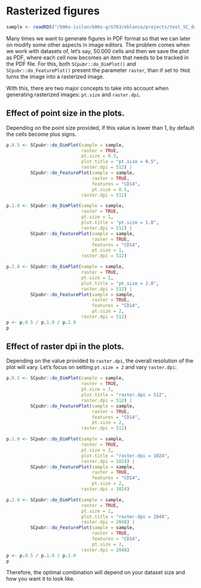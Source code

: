 # Rasterized figures {-}

```r
sample <- readRDS("/b06x-isilon/b06x-g/G703/eblanco/projects/test_SC_datasets/sc_dataset.rds")
```

Many times we want to generate figures in PDF format so that we can later on modify some other aspects in image editors. The problem comes when we work with datasets of, let's say, 50.000 cells and then we save the plot as PDF, where each cell now becomes an item that needs to be tracked in the PDF file. For this, both `SCpubr::do_DimPlot()` and `SCpubr::do_FeaturePlot()` present the parameter `raster`, than if set to `TRUE` turns the image into a rasterized image. 

With this, there are two major concepts to take into account when generating rasterized images: `pt.size` and `raster.dpi`.

## Effect of point size in the plots. {-}
Depending on the point size provided, if this value is lower than 1, by default the cells become plus signs.

```r
p.0.5 <- SCpubr::do_DimPlot(sample = sample, 
                            raster = TRUE,
                            pt.size = 0.5,
                            plot.title = "pt.size = 0.5",
                            raster.dpi = 512) |
         SCpubr::do_FeaturePlot(sample = sample,
                                raster = TRUE,
                                features = "CD14",
                                pt.size = 0.5,
                            raster.dpi = 512)

p.1.0 <- SCpubr::do_DimPlot(sample = sample, 
                            raster = TRUE,
                            pt.size = 1,
                            plot.title = "pt.size = 1.0",
                            raster.dpi = 512) |
         SCpubr::do_FeaturePlot(sample = sample,
                                raster = TRUE,
                                features = "CD14",
                                pt.size = 1,
                            raster.dpi = 512)

p.2.0 <- SCpubr::do_DimPlot(sample = sample, 
                            raster = TRUE,
                            pt.size = 2,
                            plot.title = "pt.size = 2.0",
                            raster.dpi = 512) |
         SCpubr::do_FeaturePlot(sample = sample,
                                raster = TRUE,
                                features = "CD14",
                                pt.size = 2,
                            raster.dpi = 512)
p <- p.0.5 / p.1.0 / p.2.0
p
```


## Effect of raster dpi in the plots. {-}

Depending on the value provided to `raster.dpi`, the overall resolution of the plot will vary. Let's focus on setting `pt.size = 2` and vary `raster.dpi`:

```r
p.0.5 <- SCpubr::do_DimPlot(sample = sample, 
                            raster = TRUE,
                            pt.size = 2,
                            plot.title = "raster.dpi = 512",
                            raster.dpi = 512) |
         SCpubr::do_FeaturePlot(sample = sample,
                                raster = TRUE,
                                features = "CD14",
                                pt.size = 2,
                            raster.dpi = 512)

p.1.0 <- SCpubr::do_DimPlot(sample = sample, 
                            raster = TRUE,
                            pt.size = 2,
                            plot.title = "raster.dpi = 1024",
                            raster.dpi = 1024) |
         SCpubr::do_FeaturePlot(sample = sample,
                                raster = TRUE,
                                features = "CD14",
                                pt.size = 2,
                            raster.dpi = 1024)

p.2.0 <- SCpubr::do_DimPlot(sample = sample, 
                            raster = TRUE,
                            pt.size = 2,
                            plot.title = "raster.dpi = 2048",
                            raster.dpi = 2048) |
         SCpubr::do_FeaturePlot(sample = sample,
                                raster = TRUE,
                                features = "CD14",
                                pt.size = 2,
                            raster.dpi = 2048)
p <- p.0.5 / p.1.0 / p.2.0
p
```

Therefore, the optimal combination will depend on your dataset size and how you want it to look like.
